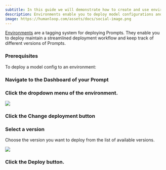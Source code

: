 ```yaml
---
subtitle: In this guide we will demonstrate how to create and use environments.
description: Environments enable you to deploy model configurations and experiments, making them accessible via API, while also maintaining a streamlined production workflow.
image: https://humanloop.com/assets/docs/social-image.png
---
```


[Environments](/docs/environments) are a tagging system for deploying Prompts. They enable you to deploy maintain a streamlined deployment workflow and keep track of different versions of Prompts.

### Prerequisites

<Markdown src="../../../snippets/prereq-point-prompt.mdx" />

To deploy a model config to an environment:

<Steps>

### Navigate to the **Dashboard** of your Prompt

### Click the dropdown menu of the environment.

<img src="../../../assets/images/1b04c4c-image.png" />

### Click the **Change deployment** button

### Select a version

Choose the version you want to deploy from the list of available versions.

<img src="../../../assets/images/a4a5484-image.png" />

### Click the **Deploy** button.

</Steps>
